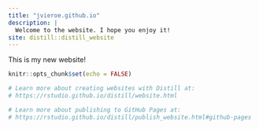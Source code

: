 ```yaml
---
title: "jvieroe.github.io"
description: |
  Welcome to the website. I hope you enjoy it!
site: distill::distill_website
---
```


This is my new website!

```r
knitr::opts_chunk$set(echo = FALSE)

# Learn more about creating websites with Distill at:
# https://rstudio.github.io/distill/website.html

# Learn more about publishing to GitHub Pages at:
# https://rstudio.github.io/distill/publish_website.html#github-pages

```

